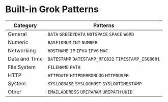 # Built-in Grok Patterns

|Category|Patterns|
|---|---|
|General|`DATA` `GREEDYDATA` `NOTSPACE` `SPACE` `WORD`|
|Numeric|`BASE10NUM` `INT` `NUMBER`|
|Networking|`HOSTNAME` `IP` `IPV4` `IPV6` `MAC`|
|Data and Time|`DATESTAMP` `DATESTAMP_RFC822` `TIMESTAMP_ISO8601`|
|File System|`FILENAME` `PATH`|
|HTTP|`HTTPDATE` `HTTPDERRORLOG` `HTTPDUSER`|
|System|`SYSLOGBASE` `SYSLOGHOST` `SYSLOGTIMESTAMP`|
|Other|`EMAILADDRESS` `URIPARAM` `URIPATH` `UUID`|
